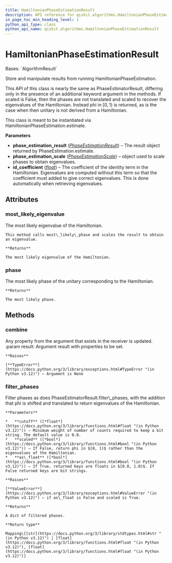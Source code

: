 ```yaml
---
title: HamiltonianPhaseEstimationResult
description: API reference for qiskit.algorithms.HamiltonianPhaseEstimationResult
in_page_toc_min_heading_level: 1
python_api_type: class
python_api_name: qiskit.algorithms.HamiltonianPhaseEstimationResult
---
```


# HamiltonianPhaseEstimationResult

<Class id="qiskit.algorithms.HamiltonianPhaseEstimationResult" isDedicatedPage={true} github="https://github.com/qiskit/qiskit/tree/stable/0.45/qiskit/algorithms/phase_estimators/hamiltonian_phase_estimation_result.py" signature="qiskit.algorithms.HamiltonianPhaseEstimationResult(phase_estimation_result, phase_estimation_scale, id_coefficient)">
  Bases: `AlgorithmResult`

  Store and manipulate results from running HamiltonianPhaseEstimation.

  This API of this class is nearly the same as PhaseEstimatorResult, differing only in the presence of an additional keyword argument in the methods. If scaled is False, then the phases are not translated and scaled to recover the eigenvalues of the Hamiltonian. Instead phi in $[0, 1)$ is returned, as is the case when then unitary is not derived from a Hamiltonian.

  This class is meant to be instantiated via HamiltonianPhaseEstimation.estimate.

  **Parameters**

  *   **phase\_estimation\_result** ([*PhaseEstimationResult*](qiskit.algorithms.PhaseEstimationResult "qiskit.algorithms.PhaseEstimationResult")) – The result object returned by PhaseEstimation.estimate.
  *   **phase\_estimation\_scale** ([*PhaseEstimationScale*](qiskit.algorithms.PhaseEstimationScale "qiskit.algorithms.PhaseEstimationScale")) – object used to scale phases to obtain eigenvalues.
  *   **id\_coefficient** ([*float*](https://docs.python.org/3/library/functions.html#float "(in Python v3.12)")) – The coefficient of the identity term in the Hamiltonian. Eigenvalues are computed without this term so that the coefficient must added to give correct eigenvalues. This is done automatically when retrieving eigenvalues.

  ## Attributes

  ### most\_likely\_eigenvalue

  <Attribute id="qiskit.algorithms.HamiltonianPhaseEstimationResult.most_likely_eigenvalue">
    The most likely eigenvalue of the Hamiltonian.

    This method calls most\_likely\_phase and scales the result to obtain an eigenvalue.

    **Returns**

    The most likely eigenvalue of the Hamiltonian.
  </Attribute>

  ### phase

  <Attribute id="qiskit.algorithms.HamiltonianPhaseEstimationResult.phase">
    The most likely phase of the unitary corresponding to the Hamiltonian.

    **Returns**

    The most likely phase.
  </Attribute>

  ## Methods

  ### combine

  <Function id="qiskit.algorithms.HamiltonianPhaseEstimationResult.combine" signature="combine(result)">
    Any property from the argument that exists in the receiver is updated. :param result: Argument result with properties to be set.

    **Raises**

    [**TypeError**](https://docs.python.org/3/library/exceptions.html#TypeError "(in Python v3.12)") – Argument is None
  </Function>

  ### filter\_phases

  <Function id="qiskit.algorithms.HamiltonianPhaseEstimationResult.filter_phases" signature="filter_phases(cutoff=0.0, scaled=True, as_float=True)">
    Filter phases as does PhaseEstimatorResult.filter\_phases, with the addition that phi is shifted and translated to return eigenvalues of the Hamiltonian.

    **Parameters**

    *   **cutoff** ([*float*](https://docs.python.org/3/library/functions.html#float "(in Python v3.12)")) – Minimum weight of number of counts required to keep a bit string. The default value is 0.0.
    *   **scaled** ([*bool*](https://docs.python.org/3/library/functions.html#bool "(in Python v3.12)")) – If False, return phi in $[0, 1)$ rather than the eigenvalues of the Hamiltonian.
    *   **as\_float** ([*bool*](https://docs.python.org/3/library/functions.html#bool "(in Python v3.12)")) – If True, returned keys are floats in $[0.0, 1.0)$. If False returned keys are bit strings.

    **Raises**

    [**ValueError**](https://docs.python.org/3/library/exceptions.html#ValueError "(in Python v3.12)") – if as\_float is False and scaled is True.

    **Returns**

    A dict of filtered phases.

    **Return type**

    Mapping\[[str](https://docs.python.org/3/library/stdtypes.html#str "(in Python v3.12)") | [float](https://docs.python.org/3/library/functions.html#float "(in Python v3.12)"), [float](https://docs.python.org/3/library/functions.html#float "(in Python v3.12)")]
  </Function>
</Class>

